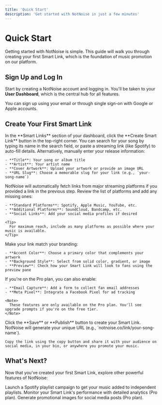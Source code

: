 ```yaml
---
title: 'Quick Start'
description: 'Get started with NotNoise in just a few minutes'
---
```


# Quick Start

Getting started with NotNoise is simple. This guide will walk you through creating your first Smart Link, which is the foundation of music promotion on our platform.

## Sign Up and Log In

Start by creating a NotNoise account and logging in. You'll be taken to your **User Dashboard**, which is the central hub for all features.

<Note>
  You can sign up using your email or through single sign-on with Google or Apple accounts.
</Note>

## Create Your First Smart Link

<Steps>
  <Step title="Navigate to Smart Links">
    In the **Smart Links** section of your dashboard, click the **Create Smart Link** button in the top-right corner.
  </Step>
  
  <Step title="Enter Your Release Details">
    You can search for your song by typing its name in the search field, or paste a streaming link (like Spotify) to auto-fill details. Alternatively, manually enter your release information:
    
    - **Title**: Your song or album title
    - **Artist**: Your artist name
    - **Cover Artwork**: Upload your artwork or provide an image URL
    - **URL Slug**: Choose a memorable slug for your link (e.g., `your-song-name`)
  </Step>
  
  <Step title="Add Streaming Platforms">
    NotNoise will automatically fetch links from major streaming platforms if you provided a link in the previous step. Review the list of platforms and add any missing ones:
    
    - **Standard Platforms**: Spotify, Apple Music, YouTube, etc.
    - **Additional Platforms**: SoundCloud, Bandcamp, etc.
    - **Social Links**: Add your social media profiles if desired
    
    <Tip>
      For maximum reach, include as many platforms as possible where your music is available.
    </Tip>
  </Step>
  
  <Step title="Customize Appearance">
    Make your link match your branding:
    
    - **Accent Color**: Choose a primary color that complements your artwork
    - **Background Style**: Select from solid color, gradient, or image
    - **Preview**: Check how your Smart Link will look to fans using the preview pane
  </Step>
  
  <Step title="Enable Advanced Options (Optional)">
    If you're on the Pro plan, you can also enable:
    
    - **Email Capture**: Add a form to collect fan email addresses
    - **Meta Pixel**: Integrate a Facebook Pixel for ad tracking
    
    <Note>
      These features are only available on the Pro plan. You'll see upgrade prompts if you're on the free tier.
    </Note>
  </Step>
  
  <Step title="Publish and Share">
    Click the **Save** or **Publish** button to create your Smart Link. NotNoise will generate your unique URL (e.g., `notnoise.co/link/your-song-name`).
    
    Copy the link using the copy button and share it with your audience on social media, in your bio, or anywhere you promote your music.
  </Step>
</Steps>

## What's Next?

Now that you've created your first Smart Link, explore other powerful features of NotNoise:

<CardGroup>
  <Card title="Promote to Playlists" icon="list-music" href="/features/playlist-campaigns">
    Launch a Spotify playlist campaign to get your music added to independent playlists.
  </Card>
  
  <Card title="Track Performance" icon="chart-line" href="/features/analytics">
    Monitor your Smart Link's performance with detailed analytics (Pro plan).
  </Card>
  
  <Card title="Create Social Assets" icon="image" href="/features/social-media-assets">
    Generate promotional images for social media posts (Pro plan).
  </Card>
</CardGroup>

